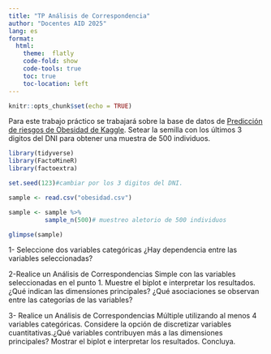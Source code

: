 ---
title: "TP Análisis de Correspondencia"
author: "Docentes AID 2025"
lang: es
format:
  html:
    theme:  flatly
    code-fold: show
    code-tools: true
    toc: true
    toc-location: left
---

```{r setup, include=FALSE}
knitr::opts_chunk$set(echo = TRUE)
```

Para este trabajo práctico se trabajará sobre la base de datos de [Predicción de riesgos de Obesidad de Kaggle](https://www.kaggle.com/code/ugurcan95/obesity-risk-prediction/input?select=train.csv). Setear la semilla con los últimos 3 digitos del DNI para obtener una muestra de 500 individuos.

```{r}
library(tidyverse)
library(FactoMineR)
library(factoextra)

set.seed(123)#cambiar por los 3 digitos del DNI.

sample <- read.csv("obesidad.csv")

sample <- sample %>% 
          sample_n(500)# muestreo aletorio de 500 individuos

glimpse(sample)
```

1- Seleccione dos variables categóricas ¿Hay dependencia entre las variables seleccionadas?

2-Realice un Análisis de Correspondencias Simple con las variables seleccionadas en el punto 1. Muestre el biplot e interpretar los resultados. ¿Qué indican las dimensiones principales? ¿Qué asociaciones se observan entre las categorías de las variables?

3- Realice un Análisis de Correspondencias Múltiple utilizando al menos 4 variables categóricas. Considere la opción de discretizar variables cuantitativas.¿Qué variables contribuyen más a las dimensiones principales? Mostrar el biplot e interpretar los resultados. Concluya.
